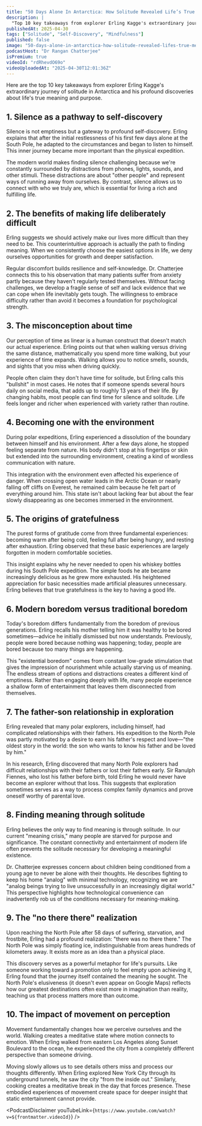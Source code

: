 ```yaml
---
title: "50 Days Alone In Antarctica: How Solitude Revealed Life’s True Meaning & Purpose | Erling Kagge"
description: |
  "Top 10 key takeaways from explorer Erling Kagge's extraordinary journey of solitude in Antarctica and his profound discoveries about life's true meaning and purpose."
publishedAt: 2025-04-30
tags: ["Solitude", "Self-Discovery", "Mindfulness"]
published: false
image: "50-days-alone-in-antarctica-how-solitude-revealed-lifes-true-meaning-and-purpose-erling-kagge.jpg"
podcastHost: "Dr Rangan Chatterjee"
isPremium: true
videoId: "rdRhevdO69o"
videoUploadedAt: "2025-04-30T12:01:36Z"
---
```



<PodcastSummaryPageLayout frontmatter={frontmatter}>
Here are the top 10 key takeaways from explorer Erling Kagge's extraordinary journey of solitude in Antarctica and his profound discoveries about life's true meaning and purpose.

## 1. Silence as a pathway to self-discovery

Silence is not emptiness but a gateway to profound self-discovery. Erling explains that after the initial restlessness of his first few days alone at the South Pole, he adapted to the circumstances and began to listen to himself. This inner journey became more important than the physical expedition.

The modern world makes finding silence challenging because we're constantly surrounded by distractions from phones, lights, sounds, and other stimuli. These distractions are about "other people" and represent ways of running away from ourselves. By contrast, silence allows us to connect with who we truly are, which is essential for living a rich and fulfilling life.

## 2. The benefits of making life deliberately difficult

Erling suggests we should actively make our lives more difficult than they need to be. This counterintuitive approach is actually the path to finding meaning. When we consistently choose the easiest options in life, we deny ourselves opportunities for growth and deeper satisfaction.

Regular discomfort builds resilience and self-knowledge. Dr. Chatterjee connects this to his observation that many patients suffer from anxiety partly because they haven't regularly tested themselves. Without facing challenges, we develop a fragile sense of self and lack evidence that we can cope when life inevitably gets tough. The willingness to embrace difficulty rather than avoid it becomes a foundation for psychological strength.

## 3. The misconception about time

Our perception of time as linear is a human construct that doesn't match our actual experience. Erling points out that when walking versus driving the same distance, mathematically you spend more time walking, but your experience of time expands. Walking allows you to notice smells, sounds, and sights that you miss when driving quickly.

People often claim they don't have time for solitude, but Erling calls this "bullshit" in most cases. He notes that if someone spends several hours daily on social media, that adds up to roughly 13 years of their life. By changing habits, most people can find time for silence and solitude. Life feels longer and richer when experienced with variety rather than routine.

## 4. Becoming one with the environment

During polar expeditions, Erling experienced a dissolution of the boundary between himself and his environment. After a few days alone, he stopped feeling separate from nature. His body didn't stop at his fingertips or skin but extended into the surrounding environment, creating a kind of wordless communication with nature.

This integration with the environment even affected his experience of danger. When crossing open water leads in the Arctic Ocean or nearly falling off cliffs on Everest, he remained calm because he felt part of everything around him. This state isn't about lacking fear but about the fear slowly disappearing as one becomes immersed in the environment.

## 5. The origins of gratefulness

The purest forms of gratitude come from three fundamental experiences: becoming warm after being cold, feeling full after being hungry, and resting after exhaustion. Erling observed that these basic experiences are largely forgotten in modern comfortable societies.

This insight explains why he never needed to open his whiskey bottles during his South Pole expedition. The simple foods he ate became increasingly delicious as he grew more exhausted. His heightened appreciation for basic necessities made artificial pleasures unnecessary. Erling believes that true gratefulness is the key to having a good life.

## 6. Modern boredom versus traditional boredom

Today's boredom differs fundamentally from the boredom of previous generations. Erling recalls his mother telling him it was healthy to be bored sometimes—advice he initially dismissed but now understands. Previously, people were bored because nothing was happening; today, people are bored because too many things are happening.

This "existential boredom" comes from constant low-grade stimulation that gives the impression of nourishment while actually starving us of meaning. The endless stream of options and distractions creates a different kind of emptiness. Rather than engaging deeply with life, many people experience a shallow form of entertainment that leaves them disconnected from themselves.

## 7. The father-son relationship in exploration

Erling revealed that many polar explorers, including himself, had complicated relationships with their fathers. His expedition to the North Pole was partly motivated by a desire to earn his father's respect and love—"the oldest story in the world: the son who wants to know his father and be loved by him."

In his research, Erling discovered that many North Pole explorers had difficult relationships with their fathers or lost their fathers early. Sir Ranulph Fiennes, who lost his father before birth, told Erling he would never have become an explorer without that loss. This suggests that exploration sometimes serves as a way to process complex family dynamics and prove oneself worthy of parental love.

## 8. Finding meaning through solitude

Erling believes the only way to find meaning is through solitude. In our current "meaning crisis," many people are starved for purpose and significance. The constant connectivity and entertainment of modern life often prevents the solitude necessary for developing a meaningful existence.

Dr. Chatterjee expresses concern about children being conditioned from a young age to never be alone with their thoughts. He describes fighting to keep his home "analog" with minimal technology, recognizing we are "analog beings trying to live unsuccessfully in an increasingly digital world." This perspective highlights how technological convenience can inadvertently rob us of the conditions necessary for meaning-making.

## 9. The "no there there" realization

Upon reaching the North Pole after 58 days of suffering, starvation, and frostbite, Erling had a profound realization: "there was no there there." The North Pole was simply floating ice, indistinguishable from areas hundreds of kilometers away. It exists more as an idea than a physical place.

This discovery serves as a powerful metaphor for life's pursuits. Like someone working toward a promotion only to feel empty upon achieving it, Erling found that the journey itself contained the meaning he sought. The North Pole's elusiveness (it doesn't even appear on Google Maps) reflects how our greatest destinations often exist more in imagination than reality, teaching us that process matters more than outcome.

## 10. The impact of movement on perception

Movement fundamentally changes how we perceive ourselves and the world. Walking creates a meditative state where motion connects to emotion. When Erling walked from eastern Los Angeles along Sunset Boulevard to the ocean, he experienced the city from a completely different perspective than someone driving.

Moving slowly allows us to see details others miss and process our thoughts differently. When Erling explored New York City through its underground tunnels, he saw the city "from the inside out." Similarly, cooking creates a meditative break in the day that forces presence. These embodied experiences of movement create space for deeper insight that static entertainment cannot provide.

<PodcastDisclaimer
  youTubeLink={`https://www.youtube.com/watch?v=${frontmatter.videoId}`}
/>

</PodcastSummaryPageLayout>
